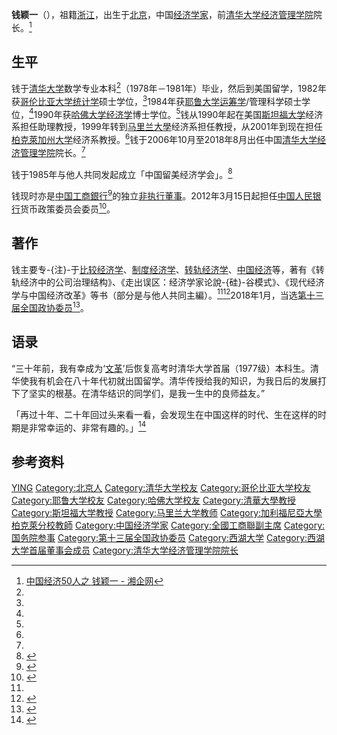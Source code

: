 {{Infobox person
|name=钱颖一
|image=
|sex=男
|birth_date=1956年4月
|birth_place={{CHN}}[[北京市|北京市]]
|death_date=
|death_place=
|nationality={{PRC}}
|occupation=[[经济学家|经济学家]]
|educate=[[清华大学|清华大学]]学士学位<br>[[哥伦比亚大学|哥伦比亚大学]]硕士学位<br>[[耶鲁大学|耶鲁大学]]硕士学位<br>[[哈佛大学|哈佛大学]]博士学位
|past=[[斯坦福大学|斯坦福大学]]助理教授<br>[[马里兰大學|马里兰大學]]经济系教授<br>[[柏克萊加州大学|柏克萊加州大学]]经济系教授<br>[[清华大学经济管理学院|清华大学经济管理学院]]第四任院长
|work=《转轨经济中的公司治理结构》<br>《走出误区：经济学家论說-{硅}-谷模式》<br>《现代经济学与中国经济改革》
|relatives=
}}
'''钱颖一'''（{{bd|1956年|4月|}}），祖籍[[浙江|浙江]]，出生于[[北京|北京]]，中国[[经济学家|经济学家]]，前[[清华大学经济管理学院|清华大学经济管理学院]]院长。<ref name=xqw>[http://www.xqw.gov.cn/html/2009-01/181698.html 中国经济50人之 钱颖一 - 湘企网]{{dead link|date=2018年5月 |bot=InternetArchiveBot |fix-attempted=yes }}</ref>

== 生平 ==
钱于[[清华大学|清华大学]]数学专业本科<ref name=xqw/>（1978年－1981年）毕业，然后到美国留学，1982年获[[哥伦比亚大学|哥伦比亚大学]][[统计学|统计学]]硕士学位，<ref name=xqw/>1984年获[[耶鲁大学|耶鲁大学]][[运筹学|运筹学]]/管理科学硕士学位，<ref name=xqw/>1990年获[[哈佛大学|哈佛大学]][[经济学|经济学]]博士学位。<ref name=xqw/>钱从1990年起在美国[[斯坦福大学|斯坦福大学]]经济系担任助理教授，1999年转到[[马里兰大學|马里兰大學]]经济系担任教授，从2001年到现在担任[[柏克萊加州大学|柏克萊加州大学]]经济系教授。<ref name=xqw/>钱于2006年10月至2018年8月出任中国[[清华大学经济管理学院|清华大学经济管理学院]]院长。<ref name=xqw/>

钱于1985年与他人共同发起成立「中国留美经济学会」。<ref>{{Cite web |url=http://elsa.berkeley.edu/~yqian/bioqian.chinese.html |title=存档副本 |access-date=2009-10-28 |archive-date=2010-06-19 |archive-url=https://web.archive.org/web/20100619111713/http://elsa.berkeley.edu/~yqian/bioqian.chinese.html |dead-url=yes }}</ref>

钱现时亦是[[中国工商銀行|中国工商銀行]]<ref>{{Cite web |url=http://www.hkexnews.hk/listedco/listconews/sehk/20090927/LTN20090927014_C.pdf |title=存档副本 |access-date=2009-10-28 |archive-date=2009-10-07 |archive-url=https://web.archive.org/web/20091007072358/http://www.hkexnews.hk/listedco/listconews/sehk/20090927/LTN20090927014_C.pdf |dead-url=no }}</ref>的独立[[非执行董事|非执行董事]]。2012年3月15日起担任[[中国人民银行|中国人民银行]]货币政策委员会委员<ref>{{Cite web |url=http://finance.ifeng.com/news/macro/20120315/5751664.shtml |title=凤凰网-2012/3/15-钱颖一等出任央行货币政策委员会委员 |access-date=2013-08-20 |archive-date=2016-08-16 |archive-url=https://web.archive.org/web/20160816171551/http://finance.ifeng.com/news/macro/20120315/5751664.shtml |dead-url=no }}</ref>。

== 著作 ==
钱主要专-{注}-于[[比较经济学|比较经济学]]、[[制度经济学|制度经济学]]、[[转轨经济学|转轨经济学]]、[[中国经济|中国经济]]等，著有《转轨经济中的公司治理结构》、《走出误区：经济学家论說-{硅}-谷模式》、《现代经济学与中国经济改革》等书（部分是与他人共同主編）。<ref name=xqw/><ref>{{Cite web |url=http://emlab.berkeley.edu/econ/faculty/qian_y.shtml |title=存档副本 |access-date=2009-10-28 |archive-date=2010-06-15 |archive-url=https://web.archive.org/web/20100615131158/http://emlab.berkeley.edu/econ/faculty/qian_y.shtml |dead-url=yes }}</ref>2018年1月，当选[[中国人民政治协商会议第十三届全国委员会委员名单|第十三届全国政协委员]]<ref>{{Cite web|url=http://sports.163.com/18/0126/06/D92BRKK400051C89.html|title=中国人民政治协商会议第十三届全国委员会委员名单|accessdate=2018-01-26|last=|work=网易|archive-url=https://web.archive.org/web/20180127143232/http://sports.163.com/18/0126/06/D92BRKK400051C89.html|archive-date=2018-01-27|dead-url=yes}}</ref>。

== 语录 ==
“三十年前，我有幸成为‘[[文革|文革]]’后恢复高考时清华大学首届（1977级）本科生。清华使我有机会在八十年代初就出国留学。清华传授给我的知识，为我日后的发展打下了坚实的根基。在清华结识的同学们，是我一生中的良师益友。”

「再过十年、二十年回过头来看一看，会发现生在中国这样的时代、生在这样的时期是非常幸运的、非常有趣的。」<ref>{{Cite web |url=http://finance.sina.com.cn/scholarcover/qianyingyi/index.html |title=存档副本 |access-date=2009-11-23 |archive-date=2016-03-04 |archive-url=https://web.archive.org/web/20160304120020/http://finance.sina.com.cn/scholarcover/qianyingyi/index.html |dead-url=no }}</ref>

== 参考资料 ==
{{reflist}}

{{国务院参事}}
{{中华全国工商业联合会第十二届执行委员会}}

{{Authority control}}
{{DEFAULTSORT:Qian钱}}
[[Category:钱姓|YING]]
[[Category:北京人|Category:北京人]]
[[Category:清华大学校友|Category:清华大学校友]]
[[Category:哥伦比亚大学校友|Category:哥伦比亚大学校友]]
[[Category:耶鲁大学校友|Category:耶鲁大学校友]]
[[Category:哈佛大学校友|Category:哈佛大学校友]]
[[Category:清華大學教授|Category:清華大學教授]]
[[Category:斯坦福大学教授|Category:斯坦福大学教授]]
[[Category:马里兰大学教师|Category:马里兰大学教师]]
[[Category:加利福尼亞大學柏克萊分校教師|Category:加利福尼亞大學柏克萊分校教師]]
[[Category:中国经济学家|Category:中国经济学家]]
[[Category:全國工商聯副主席|Category:全國工商聯副主席]]
[[Category:国务院参事|Category:国务院参事]]
[[Category:第十三届全国政协委员|Category:第十三届全国政协委员]]
[[Category:西湖大学|Category:西湖大学]]
[[Category:西湖大学首届董事会成员|Category:西湖大学首届董事会成员]]
[[Category:清华大学经济管理学院院长|Category:清华大学经济管理学院院长]]